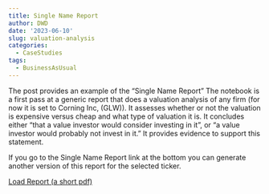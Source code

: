 ```yaml
---
title: Single Name Report
author: DWD
date: '2023-06-10'
slug: valuation-analysis
categories:
  - CaseStudies
tags:
  - BusinessAsUsual
---
```



The post provides an example of the "Single Name Report" 
The notebook is a first pass at a generic report that does a valuation analysis of any firm (for now it is set to Corning Inc, (GLW)).  It assesses whether or not the valuation is expensive versus cheap and what type of valuation it is.  It concludes either "that a value investor would consider investing in it", or "a value investor would probably not invest in it." It provides evidence to support this statement.

If you go to the Single Name Report link at the bottom you can generate another version of this report for the selected ticker.  

[Load Report (a short pdf)](/docs/SingleNameReport_GLW.pdf)
